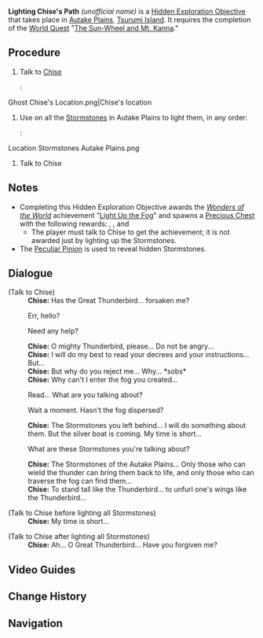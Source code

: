 {{Hidden Exploration Objectives Infobox
|image      = NPC Ghost Chise.png
|type       = Unordered
|req        = [[The Sun-Wheel and Mt. Kanna]]
|region     = Inazuma
|area       = Tsurumi Island
|loc        = [[Autake Plains]], [[Tsurumi Island]]
|characters = Chise; Paimon; Traveler
}}
'''Lighting Chise's Path''' ''(unofficial name)'' is a [[Hidden Exploration Objective]] that takes place in [[Autake Plains]], [[Tsurumi Island]]. It requires the completion of the [[World Quest]] "[[The Sun-Wheel and Mt. Kanna]]."

==Procedure==
# Talk to [[Chise]]
#: <gallery hideaddbutton="true" captionalign="center">
Ghost Chise's Location.png|Chise's location
</gallery>
# Use {{Electro}} on all the [[Stormstone]]s in Autake Plains to light them, in any order:
#: <gallery hideaddbutton="true" captionalign="center">
Location Stormstones Autake Plains.png
</gallery>
# Talk to Chise

==Notes==
* Completing this Hidden Exploration Objective awards the ''[[Wonders of the World]]'' achievement "[[Light Up the Fog]]" and spawns a [[Precious Chest]] with the following rewards: {{Item|Primogem|30|x = 40}}, {{Item|Mora|20|x = 30,000}}, and {{Item|Hero's Wit|30|x = 3}}
** The player must talk to Chise to get the achievement; it is not awarded just by lighting up the Stormstones.
* The [[Peculiar Pinion]] is used to reveal hidden Stormstones.

==Dialogue==
{{Dialogue start}}
;(Talk to Chise)
:'''Chise:''' Has the Great Thunderbird... forsaken me?
:{{DIcon}} Err, hello?
:{{DIcon}} Need any help?
:'''Chise:''' O mighty Thunderbird, please... Do not be angry...
:'''Chise:''' I will do my best to read your decrees and your instructions... But...
:'''Chise:''' But why do you reject me... Why... *sobs*
:'''Chise:''' Why can't I enter the fog you created...
:{{DIcon}} Read... What are you talking about?
:{{DIcon}} Wait a moment. Hasn't the fog dispersed?
:'''Chise:''' The Stormstones you left behind... I will do something about them. But the silver boat is coming. My time is short...
:{{DIcon}} What are these Stormstones you're talking about?
:'''Chise:''' The Stormstones of the Autake Plains... Only those who can wield the thunder can bring them back to life, and only those who can traverse the fog can find them...
:'''Chise:''' To stand tall like the Thunderbird... to unfurl one's wings like the Thunderbird...

;(Talk to Chise before lighting all Stormstones)
:'''Chise:''' My time is short...

;(Talk to Chise  after lighting all Stormstones)
:'''Chise:''' Ah... O Great Thunderbird... Have you forgiven me?
{{Dialogue end}}

==Video Guides==
{{EVT
|video1   = https://youtu.be/biT2N4QSlzo
|caption1 = Lighting Chise's Path Guide
}}

==Change History==
{{Change History|2.2}}

==Navigation==
{{Hidden Exploration Objective Navbox|Unordered}}